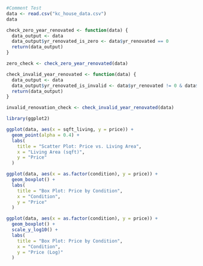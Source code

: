 ```r
#Comment Test
data <- read.csv("kc_house_data.csv")
data
```

```r
check_zero_year_renovated <- function(data) {
  data_output <- data
  data_output$yr_renovated_is_zero <- data$yr_renovated == 0
  return(data_output)
}

zero_check <- check_zero_year_renovated(data)
```

```r
check_invalid_year_renovated <- function(data) {
  data_output <- data
  data_output$yr_renovated_is_invalid <- data$yr_renovated != 0 & data$yr_renovated < data$yr_built
  return(data_output)
}

invalid_renovation_check <- check_invalid_year_renovated(data)
```

```r
library(ggplot2)

ggplot(data, aes(x = sqft_living, y = price)) +
  geom_point(alpha = 0.4) +
  labs(
    title = "Scatter Plot: Price vs. Living Area",
    x = "Living Area (sqft)",
    y = "Price"
  )
```
```r
ggplot(data, aes(x = as.factor(condition), y = price)) +
  geom_boxplot() +
  labs(
    title = "Box Plot: Price by Condition",
    x = "Condition",
    y = "Price"
  )
```

```r
ggplot(data, aes(x = as.factor(condition), y = price)) +
  geom_boxplot() +
  scale_y_log10() +
  labs(
    title = "Box Plot: Price by Condition",
    x = "Condition",
    y = "Price (Log)"
  )
```

